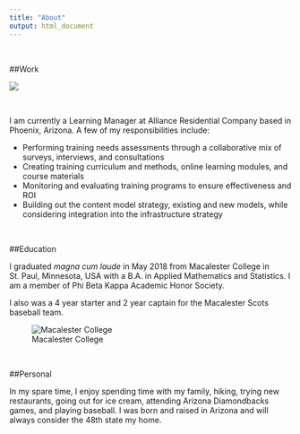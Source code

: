 ```yaml
---
title: "About"
output: html_document
---
```


\ 

##Work

![](alliance4.gif)

\


I am currently a Learning Manager at Alliance Residential Company based in Phoenix, Arizona. A few of my responsibilities include:

- Performing training needs assessments through a collaborative mix of surveys, interviews, and consultations
- Creating training curriculum and methods, online learning modules, and course materials
- Monitoring and evaluating training programs to ensure effectiveness and ROI
- Building out the content model strategy, existing and new models, while considering integration into the infrastructure strategy


\


##Education

I graduated _magna cum laude_ in May 2018 from Macalester College in St. Paul, Minnesota, USA with a B.A. in Applied Mathematics and Statistics. I am a member of Phi Beta Kappa Academic Honor Society. 

I also was a 4 year starter and 2 year captain for the Macalester Scots baseball team. 

![Macalester College](macalesterOldMain.jpg)

\ 

##Personal

In my spare time, I enjoy spending time with my family, hiking, trying new restaurants, going out for ice cream, attending Arizona Diamondbacks games, and playing baseball. I was born and raised in Arizona and will always consider the 48th state my home. 

